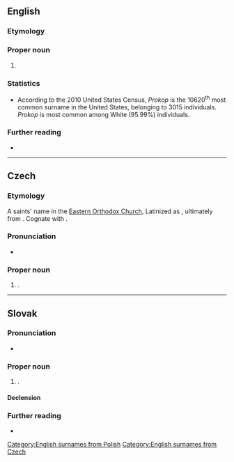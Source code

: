 ==English==

===Etymology===


===Proper noun===
{{en-proper noun|Prokops}}

# {{surname|en}}

===Statistics===
* According to the 2010 United States Census, ''Prokop'' is the 10620<sup>th</sup> most common surname in the United States, belonging to 3015 individuals. ''Prokop'' is most common among White (95.99%) individuals.

===Further reading===
* {{R:en:DAFN}}

[[Category:English surnames from Polish]]
[[Category:English surnames from Czech]]

----

==Czech==
{{wikipedia|lang=cs}}

===Etymology===
A saints' name in the [[Eastern Orthodox Church]], Latinized as {{m|la|Procopius}}, ultimately from {{der|cs|grc|-}}. Cognate with {{cog|ru|Прокопий}}.

===Pronunciation===
* {{cs-IPA}}

===Proper noun===
{{cs-proper noun|g=m}}

# {{given name|cs|male}}.

----

==Slovak==

===Pronunciation===
* {{IPA|sk|/ˈprɔkɔp/}}

===Proper noun===
{{sk-proper noun|g=m|gen=Prokopa|pl=Prokopovia|decl=chlap}}

# {{given name|sk|male}}.

====Declension====
{{sk-decl-noun|Prokop|Prokopa|Prokopovi|Prokopa|Prokopovi|Prokopom|Prokopovia|Prokopov|Prokopom|Prokopov|Prokopoch|Prokopmi}}

===Further reading===
* {{R:SDK}}